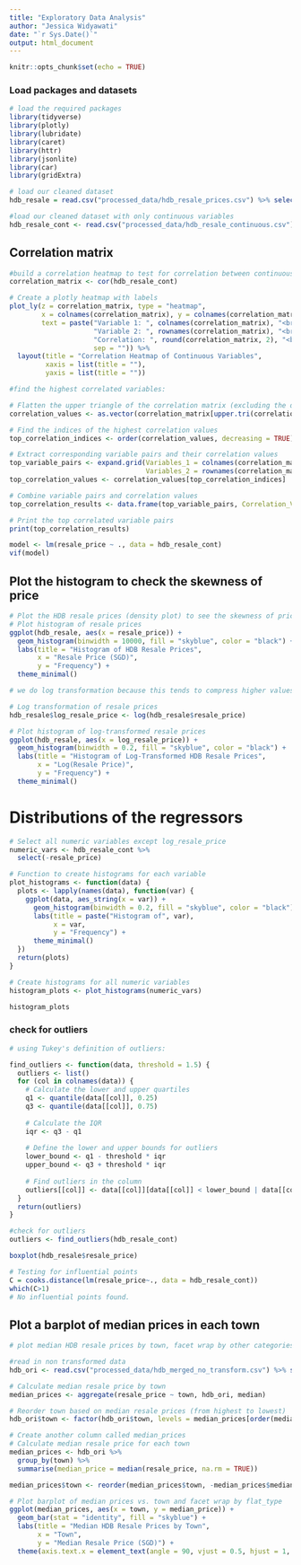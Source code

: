 ```yaml
---
title: "Exploratory Data Analysis"
author: "Jessica Widyawati"
date: "`r Sys.Date()`"
output: html_document
---
```


```r
knitr::opts_chunk$set(echo = TRUE)
```

### Load packages and datasets
```r
# load the required packages
library(tidyverse)
library(plotly)
library(lubridate)
library(caret)
library(httr) 
library(jsonlite)
library(car)
library(gridExtra)

# load our cleaned dataset
hdb_resale = read.csv("processed_data/hdb_resale_prices.csv") %>% select(-1)

#load our cleaned dataset with only continuous variables
hdb_resale_cont <- read.csv("processed_data/hdb_resale_continuous.csv") %>% select(-1)
```

## Correlation matrix
```r
#build a correlation heatmap to test for correlation between continuous variables
correlation_matrix <- cor(hdb_resale_cont)

# Create a plotly heatmap with labels
plot_ly(z = correlation_matrix, type = "heatmap",
        x = colnames(correlation_matrix), y = colnames(correlation_matrix),
        text = paste("Variable 1: ", colnames(correlation_matrix), "<br>",
                     "Variable 2: ", rownames(correlation_matrix), "<br>",
                     "Correlation: ", round(correlation_matrix, 2), "<br>",
                     sep = "")) %>%
  layout(title = "Correlation Heatmap of Continuous Variables",
         xaxis = list(title = ""),
         yaxis = list(title = ""))

#find the highest correlated variables:

# Flatten the upper triangle of the correlation matrix (excluding the diagonal)
correlation_values <- as.vector(correlation_matrix[upper.tri(correlation_matrix)])

# Find the indices of the highest correlation values
top_correlation_indices <- order(correlation_values, decreasing = TRUE)[1:10]  # Adjust the number as needed

# Extract corresponding variable pairs and their correlation values
top_variable_pairs <- expand.grid(Variables_1 = colnames(correlation_matrix),
                                  Variables_2 = rownames(correlation_matrix))[top_correlation_indices, ]
top_correlation_values <- correlation_values[top_correlation_indices]

# Combine variable pairs and correlation values
top_correlation_results <- data.frame(top_variable_pairs, Correlation_Value = top_correlation_values)

# Print the top correlated variable pairs
print(top_correlation_results)

model <- lm(resale_price ~ ., data = hdb_resale_cont)
vif(model)
```

## Plot the histogram to check the skewness of price
```r
# Plot the HDB resale prices (density plot) to see the skewness of prices n whether we need to transform the data
# Plot histogram of resale prices
ggplot(hdb_resale, aes(x = resale_price)) +
  geom_histogram(binwidth = 10000, fill = "skyblue", color = "black") +
  labs(title = "Histogram of HDB Resale Prices",
       x = "Resale Price (SGD)",
       y = "Frequency") +
  theme_minimal()

# we do log transformation because this tends to compress higher values more than lower values, hence reducing the right skewness.

# Log transformation of resale prices
hdb_resale$log_resale_price <- log(hdb_resale$resale_price)

# Plot histogram of log-transformed resale prices
ggplot(hdb_resale, aes(x = log_resale_price)) +
  geom_histogram(binwidth = 0.2, fill = "skyblue", color = "black") +
  labs(title = "Histogram of Log-Transformed HDB Resale Prices",
       x = "Log(Resale Price)",
       y = "Frequency") +
  theme_minimal()
```

# Distributions of the regressors
```r
# Select all numeric variables except log_resale_price
numeric_vars <- hdb_resale_cont %>%
  select(-resale_price)

# Function to create histograms for each variable
plot_histograms <- function(data) {
  plots <- lapply(names(data), function(var) {
    ggplot(data, aes_string(x = var)) +
      geom_histogram(binwidth = 0.2, fill = "skyblue", color = "black") +
      labs(title = paste("Histogram of", var),
           x = var,
           y = "Frequency") +
      theme_minimal()
  })
  return(plots)
}

# Create histograms for all numeric variables
histogram_plots <- plot_histograms(numeric_vars)

histogram_plots
```

### check for outliers
```r
# using Tukey's definition of outliers:

find_outliers <- function(data, threshold = 1.5) {
  outliers <- list()
  for (col in colnames(data)) {
    # Calculate the lower and upper quartiles
    q1 <- quantile(data[[col]], 0.25)
    q3 <- quantile(data[[col]], 0.75)
    
    # Calculate the IQR
    iqr <- q3 - q1
    
    # Define the lower and upper bounds for outliers
    lower_bound <- q1 - threshold * iqr
    upper_bound <- q3 + threshold * iqr
    
    # Find outliers in the column
    outliers[[col]] <- data[[col]][data[[col]] < lower_bound | data[[col]] > upper_bound]
  }
  return(outliers)
}

#check for outliers
outliers <- find_outliers(hdb_resale_cont)

boxplot(hdb_resale$resale_price)

# Testing for influential points
C = cooks.distance(lm(resale_price~., data = hdb_resale_cont)) 
which(C>1)
# No influential points found.
```

## Plot a barplot of median prices in each town
```r
# plot median HDB resale prices by town, facet wrap by other categories

#read in non transformed data
hdb_ori <- read.csv("processed_data/hdb_merged_no_transform.csv") %>% select(-1)

# Calculate median resale price by town
median_prices <- aggregate(resale_price ~ town, hdb_ori, median)

# Reorder town based on median resale prices (from highest to lowest)
hdb_ori$town <- factor(hdb_ori$town, levels = median_prices[order(median_prices$resale_price, decreasing = TRUE), "town"])

# Create another column called median_prices
# Calculate median resale price for each town
median_prices <- hdb_ori %>%
  group_by(town) %>%
  summarise(median_price = median(resale_price, na.rm = TRUE))

median_prices$town <- reorder(median_prices$town, -median_prices$median_price)

# Plot barplot of median prices vs. town and facet wrap by flat_type
ggplot(median_prices, aes(x = town, y = median_price)) +
  geom_bar(stat = "identity", fill = "skyblue") +
  labs(title = "Median HDB Resale Prices by Town",
       x = "Town",
       y = "Median Resale Price (SGD)") +
  theme(axis.text.x = element_text(angle = 90, vjust = 0.5, hjust = 1, size = 7))
```
